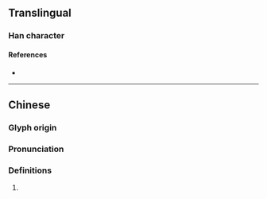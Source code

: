 {{character info/new}}
==Translingual==

===Han character===
{{Han char|rn=72|rad=日|as=07|sn=11|four=|canj=AQHL|ids=⿰日折}}

====References====
* {{Han ref|kx=0496.040|dkj=13954|dj=0862.090|hdz=21510.070|uh=6663|ud=26211}}

----

==Chinese==
{{zh-forms}}

===Glyph origin===
{{Han etym}}

===Pronunciation===
{{zh-pron
|m=zhé
|c=zai3,zit3
|mc=y
|oc=y
}}

===Definitions===
{{zh-hanzi}}

# {{rfdef|zh}}
